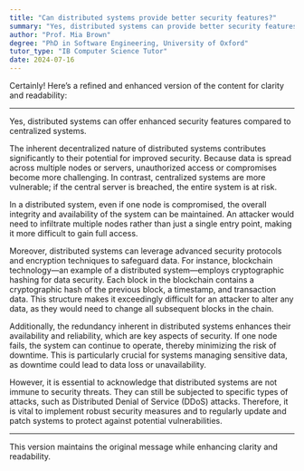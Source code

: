 ```yaml
---
title: "Can distributed systems provide better security features?"
summary: "Yes, distributed systems can provide better security features compared to centralised systems."
author: "Prof. Mia Brown"
degree: "PhD in Software Engineering, University of Oxford"
tutor_type: "IB Computer Science Tutor"
date: 2024-07-16
---
```


Certainly! Here’s a refined and enhanced version of the content for clarity and readability:

---

Yes, distributed systems can offer enhanced security features compared to centralized systems.

The inherent decentralized nature of distributed systems contributes significantly to their potential for improved security. Because data is spread across multiple nodes or servers, unauthorized access or compromises become more challenging. In contrast, centralized systems are more vulnerable; if the central server is breached, the entire system is at risk.

In a distributed system, even if one node is compromised, the overall integrity and availability of the system can be maintained. An attacker would need to infiltrate multiple nodes rather than just a single entry point, making it more difficult to gain full access.

Moreover, distributed systems can leverage advanced security protocols and encryption techniques to safeguard data. For instance, blockchain technology—an example of a distributed system—employs cryptographic hashing for data security. Each block in the blockchain contains a cryptographic hash of the previous block, a timestamp, and transaction data. This structure makes it exceedingly difficult for an attacker to alter any data, as they would need to change all subsequent blocks in the chain.

Additionally, the redundancy inherent in distributed systems enhances their availability and reliability, which are key aspects of security. If one node fails, the system can continue to operate, thereby minimizing the risk of downtime. This is particularly crucial for systems managing sensitive data, as downtime could lead to data loss or unavailability.

However, it is essential to acknowledge that distributed systems are not immune to security threats. They can still be subjected to specific types of attacks, such as Distributed Denial of Service (DDoS) attacks. Therefore, it is vital to implement robust security measures and to regularly update and patch systems to protect against potential vulnerabilities.

--- 

This version maintains the original message while enhancing clarity and readability.
    